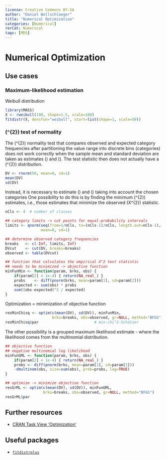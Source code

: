 ```yaml
---
license: Creative Commons BY-SA
author: "Daniel Wollschlaeger"
title: "Numerical Optimization"
categories: [Numerical]
rerCat: Numerical
tags: [MDS]
---
```


Numerical Optimization
=========================

Use cases
-------------------------

### Maximum-likelihood estimation

Weibull distribution

```r
library(MASS)
X <- rweibull(100, shape=1.5, scale=100)
fitdistr(X, densfun="weibull", start=list(shape=1, scale=50))
```

### \(\chi^{2}\) test of normality

The \(\chi^{2}\) normality test that compares observed and expected category frequencies after partitioning the value range into discrete bins (categories) does not work correctly when the sample mean and standard deviation are taken as estimates \(\hat{\mu}\) and \(\hat{\sigma}\). The test statistic then does not actually have a \(\chi^{2}\) distribution.

```r
DV <- rnorm(50, mean=0, sd=1)
mean(DV)
sd(DV)
```

Instead, it is necessary to estimate \(\hat{\mu}\) and \(\hat{\sigma}\) taking into account the chosen categories One possibility to do this is by finding the minimum \(\chi^{2}\) estimates, i.e., those estimates that minimize the observed \(X^{2}\) statistic.

```r
nCls <- 4  # number of classes

## category limits -> cut points for equal-probability intervals
limits <- qnorm(seq(from=1/nCls, to=(nCls-1)/nCls, length.out=nCls-1),
                mean=0, sd=1)

## determine observed category frequencies
breaks   <- c(-Inf, limits, Inf)
DVcut    <- cut(DV, breaks=breaks)
observed <- table(DVcut)

## function that calculates the empirical X^2 test statistic
## needs to be minimized -> objective function
minFunMin <- function(param, brks, obs) {
    if(param[2] < 1e-4) { return(NA_real_) }
    probs    <- diff(pnorm(brks, mean=param[1], sd=param[2]))
    expected <- sum(obs) * probs
    sum((obs-expected)^2 / expected)
}
```

Optimization = minimization of objective function

```r
resMinChisq <- optim(c(mean(DV), sd(DV)), minFunMin,
                     brks=breaks, obs=observed, gr=NULL, method="BFGS")
resMinChisq$par                         # min-chi^2-Schätzer
```

The other possibility is a grouped maximum likelihood estimate - where the likelihood comes from the multinomial distribution.

```r
## objective function
## negative multinomial log likelihood
minFunGML <- function(param, brks, obs) {
    if(param[2] < 1e-4) { return(NA_real_) }
    probs <- diff(pnorm(brks, mean=param[1], sd=param[2]))
    -dmultinom(obs, size=sum(obs), prob=probs, log=TRUE)
}

## optimize -> minimize objective function
resGrML <- optim(c(mean(DV), sd(DV)), minFunGML,
                 brks=breaks, obs=observed, gr=NULL, method="BFGS")
resGrML$par
```

Further resources
-------------------------

  * [CRAN Task View 'Optimization'](https://CRAN.R-project.org/view=Optimization)

Useful packages
-------------------------

  * [`fitdistrplus`](https://cran.r-project.org/package=fitdistrplus)
